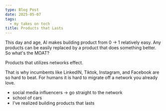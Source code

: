 ```yaml
---
type: Blog Post
date: 2025-05-07
tags:
  - my takes on tech
title: Products that Lasts
---
```


This day and age, AI makes building product from 0 -> 1 relatively easy. Any products can be easily replaced by a product that does something better. So what's the MOAT?

Products that utilizes networks effect.

That is why incumbents like LinkedIN, Tiktok, Instagram, and Facebook are so hard to beat.
For humans it is hard to migrate off a network you already love.

- social media influencers -> go straight to the network
- school of cars
- I've realized building products that lasts
